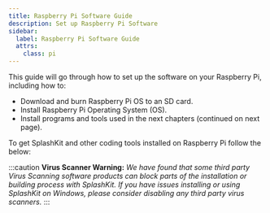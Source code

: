 ```yaml
---
title: Raspberry Pi Software Guide
description: Set up Raspberry Pi Software 
sidebar:
  label: Raspberry Pi Software Guide
  attrs:
    class: pi
---
```


This guide will go through how to set up the software on your Raspberry Pi, including how to:

- Download and burn Raspberry Pi OS to an SD card.
- Install Raspberry Pi Operating System (OS).
- Install programs and tools used in the next chapters (continued on next page).


To get SplashKit and other coding tools installed on Raspberry Pi follow the below:


<CardGrid>
<LinkCard
	title="Download Raspberry Pi OS"
	description="Step 1"
	href="/installation/raspberrypi/software/step-1/"
/>
<LinkCard
	title="Install Raspberry Pi OS"
	description="Step 2"
	href="/installation/raspberrypi/software/step-2/"
/>
<LinkCard
	title="Setup Raspberry Pi OS"
	description="Step 3"
	href="/installation/raspberrypi/software/step-3/"
/>
<LinkCard
	title="Manual Setup Steps"
	description="Step 4"
	href="/installation/raspberrypi/software/step-4/"
/>
<LinkCard
	title="Optional Steps"
	description="Step 4"
	href="/installation/raspberrypi/software/step-5/"
/>
</CardGrid >

  :::caution
**Virus Scanner Warning:**
  *We have found that some third party Virus Scanning software products can block
  parts of the installation or building process with SplashKit. If you have
  issues installing or using SplashKit on Windows, please consider disabling
  any third party virus scanners.*
  :::